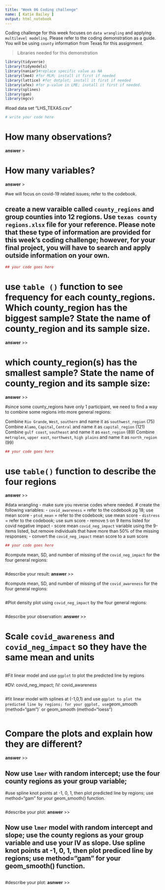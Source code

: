 ```yaml
---
title: "Week 06 Coding challenge"
name: [ Katie Bailey ]
output: html_notebook
---
```


Coding challenge for this week focuses on `data wrangling` and applying `multilevel modeling`. Please refer to the coding demonstration as a guide. 
You will be using `county` information from Texas for this assignment. 

>Libraries needed for this demonstration

```r
library(tidyverse)
library(tidymodels)
library(naniar)#replace specific value as NA
library(lme4) #for MLM; install it first if needed
library(lattice) #for dotplot; install it first if needed
library(afex) #for p-value in LME; install it first if needed.
library(splines)
library(gam)
library(mgcv)
```



#load data set "LHS_TEXAS.csv"
```r
# write your code here

```

# How many observations? 
**answer** 
>


# How many variables? 
**answer**
>


#we will focus on covid-19 related issues; refer to the codebook. 


## create a new varaible called `county_regions` and group counties into 12 regions. Use `texas county regions.xlsx` file for your reference. Please note that these type of information are provided for this week's coding challenge; however, for your final project, you will have to search and apply outside information on your own. 


```r
## your code goes here


```
# use `table ()` function to see frequency for each county_regions. Which county_region has the biggest sample? State the name of county_region and its sample size. 
**answer**
>>


# which county_region(s) has the smallest sample? State the name of county_region and its sample size:
**answer**
>>



#since some county_regions have only 1 participant, we need to find a way to combine some regions into more general regions: 

Combine `Rio Grande`, `West`, `southern` and name it as `southwest_region` (75)
Combine `Alamo`, `Capital`, `Central` and name it as `capital_region` (121)
Combine `gulf coast`, `southeast` and name it as `east_region` (89)
Combine `metroplex`, `upper east`, `northwest`, `high plains` and name it as `north_region` (99)

```r
## your code goes here

```

# use `table()` function to describe the four regions
**answer**
>>



#data wrangling - make sure you reverse codes where needed. 
# create the following variables: 
- `covid_awareness` = refer to the codebook pg 18; use mean score
- `ptsd_mean` = refer to the codebook; use mean score
- `distress` = refer to the codebook; use sum score
- remove `5` on 9 items listed for covid negative impact
- score mean `covid_neg_impact` variable using the 9-items listed, but remove individuals that have more than 50% of the missing responses; 
- convert the `covid_neg_impact` mean score to a sum score

```r
## your code goes here


```


#compute mean, SD, and number of missing of the `covid_neg_impact` for the four general regions:

```r

```

#describe your result:
**answer**
>>


#compute mean, SD, and number of missing of the `covid_awareness` for the four general regions:

```r


```



#Plot density plot using `covid_neg_impact` by the four general regions:

```r


```

#describe your observation:
**answer**
>>



# Scale `covid_awareness` and `covid_neg_impact` so they have the same mean and units

```r


```


#Fit linear model and use `ggplot` to plot the predicted line by regions

#DV: covid_neg_impact; IV: covid_awareness

```r

```


#fit linear model with splines at (-1,0,1) and use `ggplot to plot the predicted line by regions; for your ggplot, use `geom_smooth (method="gam")` or geom_smooth (method="loess")

```r

```


# Compare the plots and explain how they are different? 
**answer**
>>





## Now use `lmer` with random intercept; use the four county regions as your group variable;
#use spline knot points at -1, 0, 1, then plot predicted line by regions; use method="gam" for your geom_smooth() function.

```r



```

#describe your plot: 
**answer**
>>




## Now use `lmer` model with random intercept and slope; use the county regions as your group variable and use your IV as slope. Use spline knot points at -1, 0, 1, then plot prediced line by regions; use method="gam" for  your geom_smooth() function.

```r


```

#describe your plot:
**asnwer**
>>








